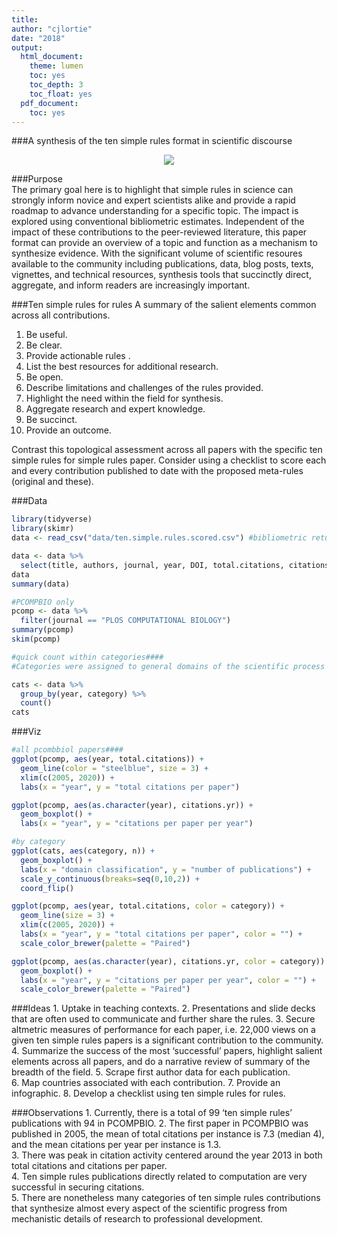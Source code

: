 ```yaml
---
title:
author: "cjlortie"
date: "2018"
output:
  html_document:
    theme: lumen
    toc: yes
    toc_depth: 3
    toc_float: yes
  pdf_document:
    toc: yes
---
```

###A synthesis of the ten simple rules format in scientific discourse
<br>

<center>
![](./10.jpg)
</center>  

###Purpose  
The primary goal here is to highlight that simple rules in science can strongly inform novice and expert scientists alike and provide a rapid roadmap to advance understanding for a specific topic.  The impact is explored using conventional bibliometric estimates.  Independent of the impact of these contributions to the peer-reviewed literature, this paper format can provide an overview of a topic and function as a mechanism to synthesize evidence.  With the significant volume of scientific resoures available to the community including publications, data, blog posts, texts, vignettes, and technical resources, synthesis tools that succinctly direct, aggregate, and inform readers are increasingly important. 

###Ten simple rules for rules
A summary of the salient elements common across all contributions.  

1. Be useful.
2. Be clear.
3. Provide actionable rules .
4. List the best resources for additional research.
5. Be open.
6. Describe limitations and challenges of the rules provided.
7. Highlight the need within the field for synthesis.
8. Aggregate research and expert knowledge.
9. Be succinct.
10. Provide an outcome.

Contrast this topological assessment across all papers with the specific ten simple rules for simple rules paper. Consider using a checklist to score each and every contribution published to date with the proposed meta-rules (original and these).

###Data
```r
library(tidyverse)
library(skimr)
data <- read_csv("data/ten.simple.rules.scored.csv") #bibliometric returns from the Web of Science on June 25th, 2018

data <- data %>%
  select(title, authors, journal, year, DOI, total.citations, citations.yr, category)
data
summary(data)

#PCOMPBIO only
pcomp <- data %>%
  filter(journal == "PLOS COMPUTATIONAL BIOLOGY")
summary(pcomp)
skim(pcomp)

#quick count within categories####
#Categories were assigned to general domains of the scientific process using the abstracts and familiarity with each publication (but not with detailed inspection). A secondary classification was also applicable in many instances, and the assignments provided were the primary focus of the paper - i.e. collaboration in a specific field would be classified as collaboration only using this schema.

cats <- data %>%
  group_by(year, category) %>%
  count()
cats

```


###Viz
```r
#all pcombbiol papers####
ggplot(pcomp, aes(year, total.citations)) +
  geom_line(color = "steelblue", size = 3) +
  xlim(c(2005, 2020)) +
  labs(x = "year", y = "total citations per paper")

ggplot(pcomp, aes(as.character(year), citations.yr)) +
  geom_boxplot() +
  labs(x = "year", y = "citations per paper per year")

#by category
ggplot(cats, aes(category, n)) +
  geom_boxplot() +
  labs(x = "domain classification", y = "number of publications") +
  scale_y_continuous(breaks=seq(0,10,2)) +
  coord_flip() 

ggplot(pcomp, aes(year, total.citations, color = category)) +
  geom_line(size = 3) +
  xlim(c(2005, 2020)) +
  labs(x = "year", y = "total citations per paper", color = "") +
  scale_color_brewer(palette = "Paired")

ggplot(pcomp, aes(as.character(year), citations.yr, color = category)) +
  geom_boxplot() +
  labs(x = "year", y = "citations per paper per year", color = "") +
  scale_color_brewer(palette = "Paired")


```


###Ideas
1. Uptake in teaching contexts.
2. Presentations and slide decks that are often used to communicate and further share the rules.
3. Secure altmetric measures of performance for each paper, i.e. 22,000 views on a given ten simple rules papers is a significant contribution to the community.
4. Summarize the success of the most 'successful' papers, highlight salient elements across all papers, and do a narrative review of summary of the breadth of the field.
5. Scrape first author data for each publication.  
6. Map countries associated with each contribution.
7. Provide an infographic.
8. Develop a checklist using ten simple rules for rules.

###Observations
1. Currently, there is a total of 99 'ten simple rules' publications with 94 in PCOMPBIO.
2. The first paper in PCOMPBIO was published in 2005, the mean of total citations per instance is 7.3 (median 4), and the mean citations per year per instance is 1.3.  
3. There was peak in citation activity centered around the year 2013 in both total citations and citations per paper.  
4. Ten simple rules publications directly related to computation are very successful in securing citations.  
5. There are nonetheless many categories of ten simple rules contributions that synthesize almost every aspect of the scientific progress from mechanistic details of research to professional development.  

